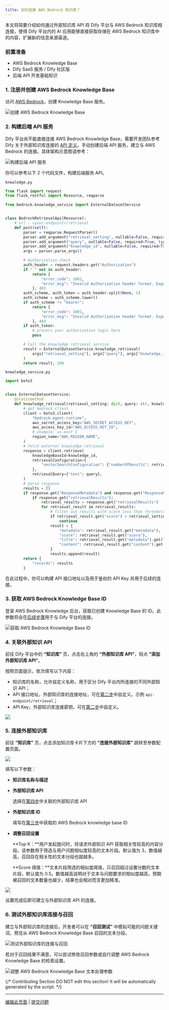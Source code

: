 ```yaml
---
title: 如何连接 AWS Bedrock 知识库？
---
```



本文将简要介绍如何通过外部知识库 API 将 Dify 平台与 AWS Bedrock 知识库相连接，使得 Dify 平台内的 AI 应用能够直接获取存储在 AWS Bedrock 知识库中的内容，扩展新的信息来源渠道。

### 前置准备

* AWS Bedrock Knowledge Base
* Dify SaaS 服务 / Dify 社区版
* 后端 API 开发基础知识

### 1. 注册并创建 AWS Bedrock Knowledge Base

访问 [AWS Bedrock](https://aws.amazon.com/bedrock/)，创建 Knowledge Base 服务。

![创建 AWS Bedrock Knowledge Base](https://assets-docs.dify.ai/dify-enterprise-mintlify/zh_CN/learn-more/use-cases/1bf24647a5ffeba4accecd1052011980.png)

### 2. 构建后端 API 服务

Dify 平台尚不能直接连接 AWS Bedrock Knowledge Base，需要开发团队参考 Dify 关于外部知识库连接的 [API 定义](../../guides/knowledge-base/external-knowledge-api-documentation)，手动创建后端 API 服务，建立与 AWS Bedrock 的连接。具体架构示意图请参考：

![构建后端 API 服务](https://assets-docs.dify.ai/dify-enterprise-mintlify/zh_CN/learn-more/use-cases/c57ce0a77ee668268f53e91497bd5c2b.png)

你可以参考以下 2 个代码文件，构建后端服务 API。

`knowledge.py`

```python
from flask import request
from flask_restful import Resource, reqparse

from bedrock.knowledge_service import ExternalDatasetService


class BedrockRetrievalApi(Resource):
    # url : <your-endpoint>/retrieval
    def post(self):
        parser = reqparse.RequestParser()
        parser.add_argument("retrieval_setting", nullable=False, required=True, type=dict, location="json")
        parser.add_argument("query", nullable=False, required=True, type=str,)
        parser.add_argument("knowledge_id", nullable=False, required=True, type=str)
        args = parser.parse_args()

        # Authorization check
        auth_header = request.headers.get("Authorization")
        if " " not in auth_header:
            return {
                "error_code": 1001,
                "error_msg": "Invalid Authorization header format. Expected 'Bearer <api-key>' format."
            }, 403
        auth_scheme, auth_token = auth_header.split(None, 1)
        auth_scheme = auth_scheme.lower()
        if auth_scheme != "bearer":
            return {
                "error_code": 1001,
                "error_msg": "Invalid Authorization header format. Expected 'Bearer <api-key>' format."
            }, 403
        if auth_token:
            # process your authorization logic here
            pass

        # Call the knowledge retrieval service
        result = ExternalDatasetService.knowledge_retrieval(
            args["retrieval_setting"], args["query"], args["knowledge_id"]
        )
        return result, 200
```

`knowledge_service.py`

```python
import boto3


class ExternalDatasetService:
    @staticmethod
    def knowledge_retrieval(retrieval_setting: dict, query: str, knowledge_id: str):
        # get bedrock client
        client = boto3.client(
            "bedrock-agent-runtime",
            aws_secret_access_key="AWS_SECRET_ACCESS_KEY",
            aws_access_key_id="AWS_ACCESS_KEY_ID",
            # example: us-east-1
            region_name="AWS_REGION_NAME",
        )
        # fetch external knowledge retrieval
        response = client.retrieve(
            knowledgeBaseId=knowledge_id,
            retrievalConfiguration={
                "vectorSearchConfiguration": {"numberOfResults": retrieval_setting.get("top_k"), "overrideSearchType": "HYBRID"}
            },
            retrievalQuery={"text": query},
        )
        # parse response
        results = []
        if response.get("ResponseMetadata") and response.get("ResponseMetadata").get("HTTPStatusCode") == 200:
            if response.get("retrievalResults"):
                retrieval_results = response.get("retrievalResults")
                for retrieval_result in retrieval_results:
                    # filter out results with score less than threshold
                    if retrieval_result.get("score") < retrieval_setting.get("score_threshold", .0):
                        continue
                    result = {
                        "metadata": retrieval_result.get("metadata"),
                        "score": retrieval_result.get("score"),
                        "title": retrieval_result.get("metadata").get("x-amz-bedrock-kb-source-uri"),
                        "content": retrieval_result.get("content").get("text"),
                    }
                    results.append(result)
        return {
            "records": results
        }
```

在此过程中，你可以构建 API 接口地址以及用于鉴权的 API Key 并用于后续的连接。

### 3. 获取 AWS Bedrock Knowledge Base ID

登录 AWS Bedrock Knowledge 后台，获取已创建 Knowledge Base 的 ID。此参数将会在[后续步骤](how-to-connect-aws-bedrock.md#id-5.-lian-jie-wai-bu-zhi-shi-ku)用于与 Dify 平台的连接。

![获取 AWS Bedrock Knowledge Base ID](https://assets-docs.dify.ai/dify-enterprise-mintlify/zh_CN/learn-more/use-cases/03fd7e383daf419765bbfd05c3742923.png)

### 4. 关联外部知识 API

前往 Dify 平台中的 **“知识库”** 页，点击右上角的 **“外部知识库 API”**，轻点 **“添加外部知识库 API”**。

按照页面提示，依次填写以下内容：

* 知识库的名称，允许自定义名称，用于区分 Dify 平台内所连接的不同外部知识 API；
* API 接口地址，外部知识库的连接地址，可在[第二步](how-to-connect-aws-bedrock.md#id-2.-gou-jian-hou-duan-api-fu-wu)中自定义。示例 `api-endpoint/retrieval`；
* API Key，外部知识库连接密钥，可在[第二步](how-to-connect-aws-bedrock.md#id-2.-gou-jian-hou-duan-api-fu-wu)中自定义。

![](https://assets-docs.dify.ai/dify-enterprise-mintlify/zh_CN/learn-more/use-cases/4f2ce69f8c59e788beb91303c68db571.png)

### 5. 连接外部知识库

前往 **“知识库”** 页，点击添加知识库卡片下方的 **“连接外部知识库”** 跳转至参数配置页面。

![](https://assets-docs.dify.ai/dify-enterprise-mintlify/zh_CN/learn-more/use-cases/c3c30c7ed923ee1d7986e92bb35186c6.png)

填写以下参数：

* **知识库名称与描述**
*   **外部知识库 API**

    选择在[第四步](how-to-connect-aws-bedrock.md#id-4.-guan-lian-wai-bu-zhi-shi-api)中关联的外部知识库 API
*   **外部知识库 ID**

    填写在[第三步](how-to-connect-aws-bedrock.md#id-3.-huo-qu-aws-bedrock-knowledge-base-id)中获取的 AWS Bedrock knowledge base ID
*   **调整召回设置**

    \*\*Top K：\*\*用户发起提问时，将请求外部知识 API 获取相关性较高的内容分段。该参数用于筛选与用户问题相似度较高的文本片段。默认值为 3，数值越高，召回存在相关性的文本分段也就越多。

    \*\*Score 阈值：\*\*文本片段筛选的相似度阈值，只召回超过设置分数的文本片段，默认值为 0.5。数值越高说明对于文本与问题要求的相似度越高，预期被召回的文本数量也越少，结果也会相对而言更加精准。

![](https://assets-docs.dify.ai/dify-enterprise-mintlify/zh_CN/learn-more/use-cases/58c324c08c1c5fc23ab31e04967ae449.png)

设置完成后即可建立与外部知识库 API 的连接。

### 6. 测试外部知识库连接与召回

建立与外部知识库的连接后，开发者可以在 **“召回测试”** 中模拟可能的问题关键词，预览从 AWS Bedrock Knowledge Base 召回的文本分段。

![测试外部知识库的连接与召回](https://assets-docs.dify.ai/dify-enterprise-mintlify/zh_CN/learn-more/use-cases/fbc64f060f9fda83847428439b07c247.png)

若对于召回结果不满意，可以尝试修改召回参数或自行调整 AWS Bedrock Knowledge Base 的检索设置。

![调整 AWS Bedrock Knowledge Base 文本处理参数](https://assets-docs.dify.ai/dify-enterprise-mintlify/zh_CN/learn-more/use-cases/0984a89e4cf2a1150ec3160da14c656e.png)

{/*
Contributing Section
DO NOT edit this section!
It will be automatically generated by the script.
*/}

---

[编辑此页面](https://github.com/langgenius/dify-docs/edit/main/zh-hans/learn-more/use-cases/how-to-connect-aws-bedrock.mdx) | [提交问题](https://github.com/langgenius/dify-docs/issues/new?title=文档问题%3A%20o-connect-aws-bedr&body=%23%23%20问题描述%0A%3C%21--%20请简要描述您发现的问题%20--%3E%0A%0A%23%23%20页面链接%0Ahttps%3A%2F%2Fgithub.com%2Flanggenius%2Fdify-docs%2Fblob%2Fmain%2Fzh-hans/learn-more/use-cases%2Fhow-to-connect-aws-bedrock.mdx%0A%0A%23%23%20建议修改%0A%3C%21--%20如果有具体的修改建议，请在此说明%20--%3E%0A%0A%3C%21--%20感谢您对文档质量的关注！%20--%3E)

